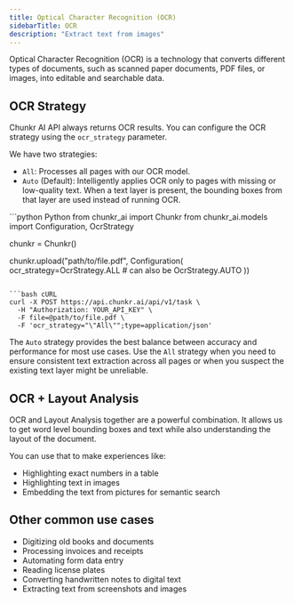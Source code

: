 ```yaml
---
title: Optical Character Recognition (OCR)
sidebarTitle: OCR
description: "Extract text from images"
---
```


Optical Character Recognition (OCR) is a technology that converts different types of documents, 
such as scanned paper documents, PDF files, or images, into editable and searchable data. 

## OCR Strategy

Chunkr AI API always returns OCR results. You can configure the OCR strategy using the `ocr_strategy` parameter.

We have two strategies:
- `All`: Processes all pages with our OCR model.
- `Auto` (Default): Intelligently applies OCR only to pages with missing or low-quality text. When a text layer is present, the bounding boxes from that layer are used instead of running OCR.

<CodeGroup> 
```python Python
from chunkr_ai import Chunkr
from chunkr_ai.models import Configuration, OcrStrategy

chunkr = Chunkr()

chunkr.upload("path/to/file.pdf", Configuration(
    ocr_strategy=OcrStrategy.ALL # can also be OcrStrategy.AUTO
))
```

```bash cURL
curl -X POST https://api.chunkr.ai/api/v1/task \
  -H "Authorization: YOUR_API_KEY" \
  -F file=@path/to/file.pdf \
  -F 'ocr_strategy="\"All\"";type=application/json'
```
</CodeGroup>

The `Auto` strategy provides the best balance between accuracy and performance for most use cases. 
Use the `All` strategy when you need to ensure consistent text extraction across all pages or when you suspect the existing text layer might be unreliable.

## OCR + Layout Analysis

OCR and Layout Analysis together are a powerful combination. 
It allows us to get word level bounding boxes and text while also understanding the layout of the document. 

You can use that to make experiences like:
- Highlighting exact numbers in a table
- Highlighting text in images
- Embedding the text from pictures for semantic search

## Other common use cases
- Digitizing old books and documents
- Processing invoices and receipts
- Automating form data entry
- Reading license plates
- Converting handwritten notes to digital text
- Extracting text from screenshots and images

